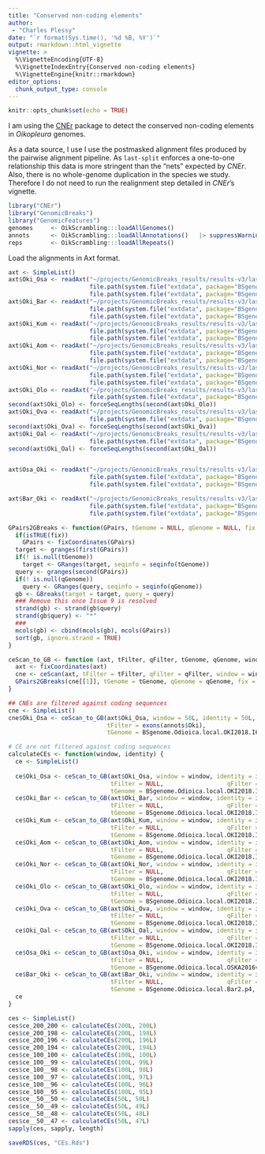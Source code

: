 ```yaml
---
title: "Conserved non-coding elements"
author: 
 - "Charles Plessy"
date: "`r format(Sys.time(), '%d %B, %Y')`"
output: rmarkdown::html_vignette
vignette: >
  %\VignetteEncoding{UTF-8}
  %\VignetteIndexEntry{Conserved non-coding elements}
  %\VignetteEngine{knitr::rmarkdown}
editor_options: 
  chunk_output_type: console
---
```


```r
knitr::opts_chunk$set(echo = TRUE)
```

I am using the [CNEr](https://bioconductor.org/packages/release/bioc/html/CNEr.html)
package to detect the conserved non-coding elements in _Oikopleura_ genomes.

As a data source, I use I use the postmasked alignment files produced by the
pairwise alignment pipeline.  As `last-split` enforces a one-to-one relationship
this data is more stringent than the "nets" expected by _CNEr_.  Also, there
is no whole-genome duplication in the species we study.  Therefore I do not need
to run the realignment step detailed in _CNEr_'s vignette.

```r
library("CNEr")
library("GenomicBreaks")
library("GenomicFeatures")
genomes     <- OikScrambling:::loadAllGenomes()
annots      <- OikScrambling:::loadAllAnnotations()   |> suppressWarnings()
reps        <- OikScrambling:::loadAllRepeats()
```

Load the alignments in Axt format.

```r
axt <- SimpleList()
axt$Oki_Osa <- readAxt("~/projects/GenomicBreaks_results/results-v3/last/OKI2018_I69_1.0__OSKA2016v1.9.axt.gz",
                       file.path(system.file("extdata", package="BSgenome.Odioica.local.OKI2018.I69"),  "single_sequences.2bit"),
                       file.path(system.file("extdata", package="BSgenome.Odioica.local.OSKA2016v1.9"), "single_sequences.2bit"))
axt$Oki_Bar <- readAxt("~/projects/GenomicBreaks_results/results-v3/last/OKI2018_I69_1.0__Bar2_p4.axt.gz",
                       file.path(system.file("extdata", package="BSgenome.Odioica.local.OKI2018.I69"),  "single_sequences.2bit"),
                       file.path(system.file("extdata", package="BSgenome.Odioica.local.Bar2.p4"),      "single_sequences.2bit"))
axt$Oki_Kum <- readAxt("~/projects/GenomicBreaks_results/results-v3/last/OKI2018_I69_1.0__KUM-M3-7f.axt.gz",
                       file.path(system.file("extdata", package="BSgenome.Odioica.local.OKI2018.I69"),  "single_sequences.2bit"),
                       file.path(system.file("extdata", package="BSgenome.Odioica.local.KUM.M3"),       "single_sequences.2bit"))
axt$Oki_Aom <- readAxt("~/projects/GenomicBreaks_results/results-v3/last/OKI2018_I69_1.0__AOM-5-5f.axt.gz",
                       file.path(system.file("extdata", package="BSgenome.Odioica.local.OKI2018.I69"),  "single_sequences.2bit"),
                       file.path(system.file("extdata", package="BSgenome.Odioica.local.AOM.5"),       "single_sequences.2bit"))
axt$Oki_Nor <- readAxt("~/projects/GenomicBreaks_results/results-v3/last/OKI2018_I69_1.0__OdB3.axt.gz",
                       file.path(system.file("extdata", package="BSgenome.Odioica.local.OKI2018.I69"),  "single_sequences.2bit"),
                       file.path(system.file("extdata", package="BSgenome.Odioica.local.Odioica.reference.v3.0"), "single_sequences.2bit"))
axt$Oki_Olo <- readAxt("~/projects/GenomicBreaks_results/results-v3/last/OKI2018_I69_1.0__O_lon.axt.gz",
                       file.path(system.file("extdata", package="BSgenome.Odioica.local.OKI2018.I69"),  "single_sequences.2bit"))
second(axt$Oki_Olo) <- forceSeqLengths(second(axt$Oki_Olo))
axt$Oki_Ova <- readAxt("~/projects/GenomicBreaks_results/results-v3/last/OKI2018_I69_1.0__O_van.axt.gz",
                       file.path(system.file("extdata", package="BSgenome.Odioica.local.OKI2018.I69"),  "single_sequences.2bit"))
second(axt$Oki_Ova) <- forceSeqLengths(second(axt$Oki_Ova))
axt$Oki_Oal <- readAxt("~/projects/GenomicBreaks_results/results-v3/last/OKI2018_I69_1.0__O_alb.axt.gz",
                       file.path(system.file("extdata", package="BSgenome.Odioica.local.OKI2018.I69"),  "single_sequences.2bit"))
second(axt$Oki_Oal) <- forceSeqLengths(second(axt$Oki_Oal))


axt$Osa_Oki <- readAxt("~/projects/GenomicBreaks_results/results-v3/last/OSKA2016v1.9__OKI2018_I69_1.0.axt.gz",
                       file.path(system.file("extdata", package="BSgenome.Odioica.local.OSKA2016v1.9"), "single_sequences.2bit"),
                       file.path(system.file("extdata", package="BSgenome.Odioica.local.OKI2018.I69"),  "single_sequences.2bit"))

axt$Bar_Oki <- readAxt("~/projects/GenomicBreaks_results/results-v3/last/Bar2_p4__OKI2018_I69_1.0.axt.gz",
                       file.path(system.file("extdata", package="BSgenome.Odioica.local.Bar2.p4"),      "single_sequences.2bit"),
                       file.path(system.file("extdata", package="BSgenome.Odioica.local.OKI2018.I69"),  "single_sequences.2bit"))
```

```r

GPairs2GBreaks <- function(GPairs, tGenome = NULL, qGenome = NULL, fix = TRUE) {
  if(isTRUE(fix))
    GPairs <- fixCoordinates(GPairs)
  target <- granges(first(GPairs))
  if(! is.null(tGenome))
    target <- GRanges(target, seqinfo = seqinfo(tGenome))
  query <- granges(second(GPairs))
  if(! is.null(qGenome))
    query <- GRanges(query, seqinfo = seqinfo(qGenome))
  gb <- GBreaks(target = target, query = query)
  ### Remove this once Issue 9 is resolved
  strand(gb) <- strand(gb$query)
  strand(gb$query) <- "*"
  ###
  mcols(gb) <- cbind(mcols(gb), mcols(GPairs))
  sort(gb, ignore.strand = TRUE)
}

ceScan_to_GB <- function (axt, tFilter, qFilter, tGenome, qGenome, window, identity) {
  axt <- fixCoordinates(axt)
  cne <- ceScan(axt, tFilter = tFilter, qFilter = qFilter, window = window, identity = identity)
  GPairs2GBreaks(cne[[1]], tGenome = tGenome, qGenome = qGenome, fix = FALSE)
}

## CNEs are filtered against coding sequences
cne <- SimpleList()
cne$Oki_Osa <- ceScan_to_GB(axt$Oki_Osa, window = 50L, identity = 50L,
                            tFilter = exons(annots$Oki),                  qFilter = exons(annots$Osa),
                            tGenome = BSgenome.Odioica.local.OKI2018.I69, qGenome = BSgenome.Odioica.local.OSKA2016v1.9)

# CE are not filtered against coding sequences
calculateCEs <- function(window, identity) {
  ce <- SimpleList()
  
  ce$Oki_Osa <- ceScan_to_GB(axt$Oki_Osa, window = window, identity = identity,
                             tFilter = NULL,                  qFilter = NULL,
                             tGenome = BSgenome.Odioica.local.OKI2018.I69, qGenome = BSgenome.Odioica.local.OSKA2016v1.9)
  ce$Oki_Bar <- ceScan_to_GB(axt$Oki_Bar, window = window, identity = identity,
                             tFilter = NULL,                  qFilter = NULL,
                             tGenome = BSgenome.Odioica.local.OKI2018.I69, qGenome = BSgenome.Odioica.local.Bar2.p4)
  ce$Oki_Kum <- ceScan_to_GB(axt$Oki_Kum, window = window, identity = identity,
                             tFilter = NULL,                  qFilter = NULL,
                             tGenome = BSgenome.Odioica.local.OKI2018.I69, qGenome = BSgenome.Odioica.local.KUM.M3)
  ce$Oki_Aom <- ceScan_to_GB(axt$Oki_Aom, window = window, identity = identity,
                             tFilter = NULL,                  qFilter = NULL,
                             tGenome = BSgenome.Odioica.local.OKI2018.I69, qGenome = BSgenome.Odioica.local.AOM.5)
  ce$Oki_Nor <- ceScan_to_GB(axt$Oki_Nor, window = window, identity = identity,
                             tFilter = NULL,                  qFilter = NULL,
                             tGenome = BSgenome.Odioica.local.OKI2018.I69, qGenome = BSgenome.Odioica.local.Odioica.reference.v3.0)
  ce$Oki_Olo <- ceScan_to_GB(axt$Oki_Olo, window = window, identity = identity,
                             tFilter = NULL,                  qFilter = NULL,
                             tGenome = BSgenome.Odioica.local.OKI2018.I69, qGenome = NULL)
  ce$Oki_Ova <- ceScan_to_GB(axt$Oki_Ova, window = window, identity = identity,
                             tFilter = NULL,                  qFilter = NULL,
                             tGenome = BSgenome.Odioica.local.OKI2018.I69, qGenome = NULL)
  ce$Oki_Oal <- ceScan_to_GB(axt$Oki_Oal, window = window, identity = identity,
                             tFilter = NULL,                  qFilter = NULL,
                             tGenome = BSgenome.Odioica.local.OKI2018.I69, qGenome = NULL)
  ce$Osa_Oki <- ceScan_to_GB(axt$Osa_Oki, window = window, identity = identity,
                             tFilter = NULL,                  qFilter = NULL,
                             tGenome = BSgenome.Odioica.local.OSKA2016v1.9, qGenome = BSgenome.Odioica.local.OKI2018.I69)
  ce$Bar_Oki <- ceScan_to_GB(axt$Bar_Oki, window = window, identity = identity,
                             tFilter = NULL,                  qFilter = NULL,
                             tGenome = BSgenome.Odioica.local.Bar2.p4, qGenome = BSgenome.Odioica.local.OKI2018.I69)
  ce
}

ces <- SimpleList()
ces$ce_200_200 <- calculateCEs(200L, 200L)
ces$ce_200_198 <- calculateCEs(200L, 198L)
ces$ce_200_196 <- calculateCEs(200L, 196L)
ces$ce_200_194 <- calculateCEs(200L, 194L)
ces$ce_100_100 <- calculateCEs(100L, 100L)
ces$ce_100__99 <- calculateCEs(100L, 99L)
ces$ce_100__98 <- calculateCEs(100L, 98L)
ces$ce_100__97 <- calculateCEs(100L, 97L)
ces$ce_100__96 <- calculateCEs(100L, 96L)
ces$ce_100__95 <- calculateCEs(100L, 95L)
ces$ce__50__50 <- calculateCEs(50L, 50L)
ces$ce__50__49 <- calculateCEs(50L, 49L)
ces$ce__50__48 <- calculateCEs(50L, 48L)
ces$ce__50__47 <- calculateCEs(50L, 47L)
sapply(ces, sapply, length)

saveRDS(ces, "CEs.Rds")
```
